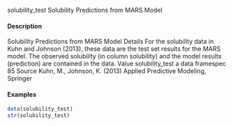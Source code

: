 solubility_test
Solubility Predictions from MARS Model

#### Description

Solubility Predictions from MARS Model
Details
For the solubility data in Kuhn and Johnson (2013), these data are the test set results for the MARS
model. The observed solubility (in column solubility) and the model results (prediction) are
contained in the data.
Value
solubility_test
a data framespec
85
Source
Kuhn, M., Johnson, K. (2013) Applied Predictive Modeling, Springer

#### Examples
```r
data(solubility_test)
str(solubility_test)
```
